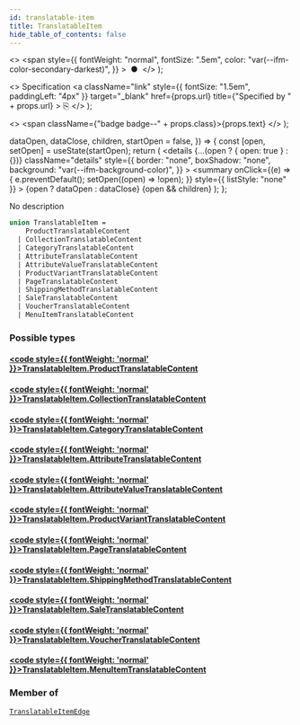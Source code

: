 ```yaml
---
id: translatable-item
title: TranslatableItem
hide_table_of_contents: false
---
```


  <>
    <span
      style={{
        fontWeight: "normal",
        fontSize: ".5em",
        color: "var(--ifm-color-secondary-darkest)",
      }}
    >
      &nbsp;●&nbsp;
    </span>
  </>
);

  <>
    Specification
    <a
      className="link"
      style={{ fontSize: "1.5em", paddingLeft: "4px" }}
      target="\_blank"
      href={props.url}
      title={"Specified by " + props.url}
    >
      ⎘
    </a>
  </>
);

  <>
    <span className={"badge badge--" + props.class}>{props.text}</span>
  </>
);


  dataOpen,
  dataClose,
  children,
  startOpen = false,
}) => {
  const [open, setOpen] = useState(startOpen);
  return (
    <details
      {...(open ? { open: true } : {})}
      className="details"
      style={{
        border: "none",
        boxShadow: "none",
        background: "var(--ifm-background-color)",
      }}
    >
      <summary
        onClick={(e) => {
          e.preventDefault();
          setOpen((open) => !open);
        }}
        style={{ listStyle: "none" }}
      >
        {open ? dataOpen : dataClose}
      </summary>
      {open && children}
    </details>
  );
};

No description

```graphql
union TranslatableItem =
    ProductTranslatableContent
  | CollectionTranslatableContent
  | CategoryTranslatableContent
  | AttributeTranslatableContent
  | AttributeValueTranslatableContent
  | ProductVariantTranslatableContent
  | PageTranslatableContent
  | ShippingMethodTranslatableContent
  | SaleTranslatableContent
  | VoucherTranslatableContent
  | MenuItemTranslatableContent
```

### Possible types

#### [<code style={{ fontWeight: 'normal' }}>TranslatableItem.<b>ProductTranslatableContent</b></code>](../../../api-storefront/products/objects/product-translatable-content) <Badge class="secondary" text="object"/>

>

#### [<code style={{ fontWeight: 'normal' }}>TranslatableItem.<b>CollectionTranslatableContent</b></code>](../../../api-storefront/products/objects/collection-translatable-content) <Badge class="secondary" text="object"/>

>

#### [<code style={{ fontWeight: 'normal' }}>TranslatableItem.<b>CategoryTranslatableContent</b></code>](../../../api-storefront/products/objects/category-translatable-content) <Badge class="secondary" text="object"/>

>

#### [<code style={{ fontWeight: 'normal' }}>TranslatableItem.<b>AttributeTranslatableContent</b></code>](../../../api-storefront/attributes/objects/attribute-translatable-content) <Badge class="secondary" text="object"/>

>

#### [<code style={{ fontWeight: 'normal' }}>TranslatableItem.<b>AttributeValueTranslatableContent</b></code>](../../../api-storefront/attributes/objects/attribute-value-translatable-content) <Badge class="secondary" text="object"/>

>

#### [<code style={{ fontWeight: 'normal' }}>TranslatableItem.<b>ProductVariantTranslatableContent</b></code>](../../../api-storefront/products/objects/product-variant-translatable-content) <Badge class="secondary" text="object"/>

>

#### [<code style={{ fontWeight: 'normal' }}>TranslatableItem.<b>PageTranslatableContent</b></code>](../../../api-storefront/pages/objects/page-translatable-content) <Badge class="secondary" text="object"/>

>

#### [<code style={{ fontWeight: 'normal' }}>TranslatableItem.<b>ShippingMethodTranslatableContent</b></code>](../../../api-storefront/shipping/objects/shipping-method-translatable-content) <Badge class="secondary" text="object"/>

>

#### [<code style={{ fontWeight: 'normal' }}>TranslatableItem.<b>SaleTranslatableContent</b></code>](../../../api-storefront/discounts/objects/sale-translatable-content) <Badge class="secondary" text="object"/>

>

#### [<code style={{ fontWeight: 'normal' }}>TranslatableItem.<b>VoucherTranslatableContent</b></code>](../../../api-storefront/discounts/objects/voucher-translatable-content) <Badge class="secondary" text="object"/>

>

#### [<code style={{ fontWeight: 'normal' }}>TranslatableItem.<b>MenuItemTranslatableContent</b></code>](../../../api-storefront/menu/objects/menu-item-translatable-content) <Badge class="secondary" text="object"/>

>

### Member of

[`TranslatableItemEdge`](../../../api-storefront/miscellaneous/objects/translatable-item-edge) <Badge class="secondary" text="object"/>

